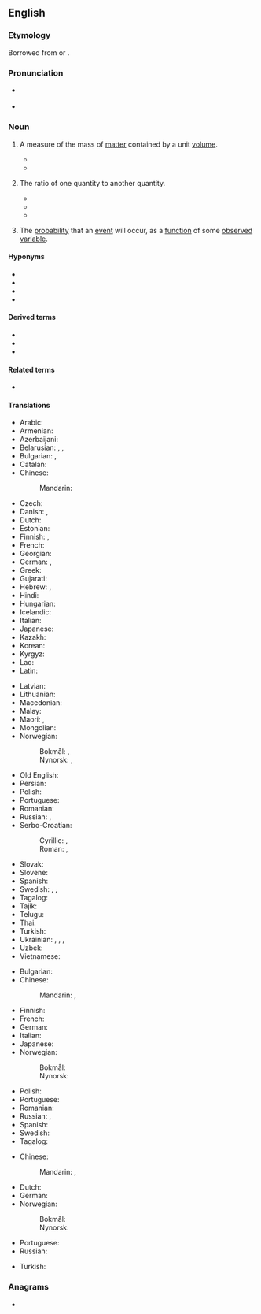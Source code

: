 ==English==
{{wikipedia}}

===Etymology===
Borrowed from {{bor|en|frm|densité}} or {{bor|en|la|densitas}}.

===Pronunciation===
* {{a|UK}} {{IPA|en|/ˈdɛn.sɪ.ti/|/ˈdɛn.sə.ti/}}
* {{a|US}} {{IPA|en|/ˈdɛn.sə.ti/|[ˈdɛn.sə.ɾi]}}

===Noun===
{{en-noun|~|densities}}

# {{senseid|en|physics: amount of matter contained by a given volume}}{{lb|en|physics}} A measure of the mass of [[matter]] contained by a unit [[volume]].
#* {{quote-journal|en|year=2013|month=May-June|author=Kevin Heng
|title=[http://www.americanscientist.org/issues/pub/2013/3/why-does-nature-form-exoplanets-easily Why Does Nature Form Exoplanets Easily?]
|volume=101|issue=3|page=184|magazine={{w|American Scientist}}
|passage=In the past two years, NASA’s Kepler Space Telescope has located nearly 3,000 exoplanet candidates ranging from sub-Earth-sized minions to gas giants that dwarf our own Jupiter. Their '''densities''' range from that of styrofoam to iron.}}
#* {{quote-journal|en|date= 3 October 2018|doi= 10.3791/56305| pmid=29553544|author=Youn Young Shim|author2=Rana Mustafa|author3=Jianheng Shen|author4=Kornsulee Ratanapariyanuch|author5=Martin J. T. Reaney|title= Composition and Properties of Aquafaba: Water Recovered from Commercially Canned Chickpeas|work= Journal of Visualized Experiments|volume=132 |url= https://www.nytimes.com/2016/05/11/dining/aquafaba-vegan-egg-substitute.html |passage=  Aquafaba was recovered from 10 commercial canned chickpea products and correlations among aquafaba composition, '''density''', viscosity and foaming properties were investigated. Proton NMR was used to characterize aquafaba composition before and after ultrafiltration through membranes with different molecular weight cut offs (MWCOs of 3, 10, or 50 kDa).}}
# {{senseid|en|number of particles or other quantity contained by a given volume}}The ratio of one quantity to another quantity.
#* {{quote-text|lang=en|year=2007|author=Lisa Akbari|title=Every Woman's Guide to Beautiful Hair at Any Age|page=37|url=https://books.google.com/books?id=y_fJX5VqTAkC&lpg=PA38&dq=%22your%20density%22&pg=PA37#v=onepage&q=%22density%22&f=false|passage='''Density''', which is genetically linked, deals with the number of strands per square inch on your scalp. Normal '''density''' can range from slight to substantial, varying from person to person.}}
#* {{quote-text|lang=en|year=2010|author=Alyssa Ast|title=The Fundamentals of SEO for the Average Joe|page=23|url=https://books.google.com/books?id=2-ByAgAAQBAJ&lpg=PA23&dq=%22your%20density%22&pg=PA23#v=onepage&q=density&f=false|passage=It is vital to use proper keyword '''density''' because if your '''density''' is too low, your SERP's ranking decreases.}}
#* {{quote-text|lang=en|year=2010|author=Neil Gillespie|title=Discover Your Core, Then Go for More|page=42|url=https://books.google.com/books?id=XtAcAgAAQBAJ&lpg=PA40&dq=%22your%20density%22&pg=PA42#v=onepage&q=density&f=false|passage=Let's say you get a new customer across town and you don't have any other customers over there. You still need to be competitive with price, but it costs too much money to send crews or a serviceman to one account across town. You need to get more customers over there for margins to exceed the costs of going over there. Once you hit a certain '''density''', you're in the black.}}
#: {{ux|en|The number of particles per unit volume of a specified volume can be considered to be the particle '''density''' for the specified volume.}}
# {{senseid|en|probability}}The [[probability]] that an [[event]] will occur, as a [[function]] of some [[observe]]d [[variable]].

====Hyponyms====
* {{l|en|charge density}}
* {{l|en|energy density}}
* {{l|en|electron density}}
* {{l|en|freight density}}

====Derived terms====
* {{l|en|high-density}}
* {{l|en|medium-density}}
* {{l|en|low-density}}

====Related terms====
* {{l|en|dense}}

====Translations====
{{trans-top|physics: amount of matter contained by a given volume}}
* Arabic: {{t+|ar|كَثَافَة|f}}
* Armenian: {{t+|hy|խտություն}}
* Azerbaijani: {{t|az|sıxlığı}}
* Belarusian: {{t|be|шчы́льнасць|f}}, {{t|be|густата́|f}}, {{t|be|гушчыня́|f}}
* Bulgarian: {{t+|bg|плъ̀тност|f}}, {{t+|bg|гъстота́|f}}
* Catalan: {{t+|ca|densitat|f}}
* Chinese:
*: Mandarin: {{t+|cmn|密度|tr=mìdù|sc=Hani}}
* Czech: {{t+|cs|hustota|f}}
* Danish: {{t+|da|massefylde|c}}, {{t|da|densitet|c}}
* Dutch: {{t+|nl|dichtheid|f}}
* Estonian: {{t|et|tihedus}}
* Finnish: {{t+|fi|tiheys}}, {{t+|fi|ominaispaino}}
* French: {{t+|fr|densité|f}}
* Georgian: {{t|ka|სიმჭიდროვე}}
* German: {{t+|de|Dichte|f}}, {{t|de|Massendichte|f}}
* Greek: {{t+|el|πυκνότητα|f}}
* Gujarati: {{t|gu|ઘનતા|f}}
* Hebrew: {{t+|he|צפיפות החומר|m}}, {{t+|he|צְפִיפוּת|f|tr=ts'fifut}}
* Hindi: {{t+|hi|घनत्व|m}}
* Hungarian: {{t+|hu|sűrűség}}
* Icelandic: {{t|is|þéttleiki|m}}
* Italian: {{t+|it|densità|f}}
* Japanese: {{t+|ja|密度|tr=みつど, mitsudo}}
* Kazakh: {{t|kk|тығыздық}}
* Korean: {{t+|ko|밀도}}
* Kyrgyz: {{t+|ky|тыгыздык}}
* Lao: {{t|lo|ຄວາມ​ຫນາ​ແຫນ້ນ|tr=khuām nā nǣn}}
* Latin: {{t+|la|densitas|f}}
{{trans-mid}}
* Latvian: {{t|lv|blīvums|m}}
* Lithuanian: {{t|lt|tankis|m}}
* Macedonian: {{t|mk|густина|f}}
* Malay: {{t|ms|ketumpatan}}
* Maori: {{t|mi|kiato}}, {{t|mi|apiapitanga}}
* Mongolian: {{t+|mn|нягт}}
* Norwegian:
*: Bokmål: {{t|nb|massetetthet|m|f}}, {{t|nb|densitet|m}}
*: Nynorsk: {{t|nn|massetettleik|m}}, {{t|nn|densitet|m}}
* Old English: {{t|ang|þicnes|f}}
* Persian: {{t+|fa|چگالی|tr=čegâli}}
* Polish: {{t+|pl|gęstość|f}}
* Portuguese: {{t+|pt|densidade|f}}
* Romanian: {{t+|ro|densitate|f}}
* Russian: {{t+|ru|пло́тность|f}}, {{t+|ru|густота́|f}}
* Serbo-Croatian:
*: Cyrillic: {{t|sh|густина|f}}, {{t|sh|густоћа|f}}
*: Roman: {{t+|sh|gustina|f}}, {{t+|sh|gustoća|f}}
* Slovak: {{t|sk|hustota|f}}
* Slovene: {{t+|sl|gostota|f}}
* Spanish: {{t+|es|densidad|f}}
* Swedish: {{t+|sv|täthet}}, {{t|sv|massvolym|c}}, {{t+|sv|densitet|c}}
* Tagalog: {{t|tl|kasiksikan}}
* Tajik: {{t|tg|зичии}}
* Telugu: {{t+|te|సాంద్రత|tr=saandratha}}
* Thai: {{t+|th|ความหนาแน่น}}
* Turkish: {{t+|tr|yoğunluk}}
* Ukrainian: {{t|uk|щі́льність|f}}, {{t|uk|густота́|f}}, {{t+|uk|густина́|f}}, {{t|uk|гу́стість|f}}
* Uzbek: {{t|uz|zichligi}}
* Vietnamese: {{t|vi|khối lượng riêng}}
{{trans-bottom}}

{{trans-top|number of particles or other quantity contained by a given volume}}
* Bulgarian: {{t+|bg|плъ̀тност|f}}
* Chinese:
*: Mandarin: {{t+|cmn|濃度|sc=Hani}}, {{t+|cmn|浓度|tr=nóngdù|sc=Hani}}
* Finnish: {{t+|fi|tiheys}}
* French: {{t+|fr|densité}}
* German: {{t+|de|Dichte|f}}
* Italian: {{t+|it|densità|f}}
* Japanese: {{t+|ja|濃度|tr=のうど, nōdo}}
* Norwegian:
*: Bokmål: {{t|nb|tetthet|m|f}}
*: Nynorsk: {{t|nn|tettleik|m}}
{{trans-mid}}
* Polish: {{t+|pl|gęstość|f}}
* Portuguese: {{t+|pt|densidade|f}}
* Romanian: {{t+|ro|densitate|f}}
* Russian: {{t+|ru|пло́тность|f}}, {{t+|ru|густота́|f}}
* Spanish: {{t+|es|densidad}}
* Swedish: {{t+|sv|täthet}}
* Tagalog: {{t|tl|kasiksikan}}
{{trans-bottom}}

{{trans-top|probability}}
* Chinese:
*: Mandarin: {{t+|cmn|可能性|tr=kěnéngxìng}}, {{t+|cmn|概率|tr=gàilǜ}}
* Dutch: {{t+|nl|waarschijnlijkheid|f}}
* German: {{t+|de|Wahrscheinlichkeit|f}}
* Norwegian:
*: Bokmål: {{t|nb|sannsynlighetstetthet|m|f}}
*: Nynorsk: {{t|nn|sannsynstettleik|m}}
{{trans-mid}}
* Portuguese: {{t+|pt|densidade|f}}
* Russian: {{t+|ru|вероя́тность|f}}
{{trans-bottom}}

{{checktrans-top}}
* Turkish: {{t+check|tr|yoğunluk}}
{{trans-mid}}
{{trans-bottom}}

===Anagrams===
* {{anagrams|en|a=deinsty|Destiny|destiny}}